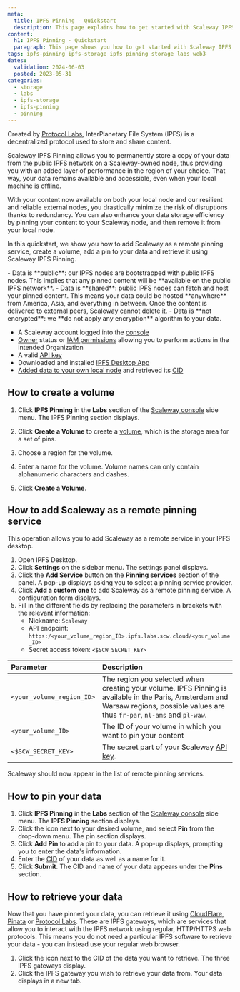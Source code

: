 ```yaml
---
meta:
  title: IPFS Pinning - Quickstart
  description: This page explains how to get started with Scaleway IPFS Pinning.
content:
  h1: IPFS Pinning - Quickstart
  paragraph: This page shows you how to get started with Scaleway IPFS Pinning.
tags: ipfs-pinning ipfs-storage ipfs pinning storage labs web3
dates:
  validation: 2024-06-03
  posted: 2023-05-31
categories:
  - storage
  - labs
  - ipfs-storage
  - ipfs-pinning
  - pinning
---
```


Created by [Protocol Labs](https://protocol.ai/), InterPlanetary File System (IPFS) is a decentralized protocol used to store and share content.

Scaleway IPFS Pinning allows you to permanently store a copy of your data from the public IPFS network on a Scaleway-owned node, thus providing you with an added layer of performance in the region of your choice. That way, your data remains available and accessible, even when your local machine is offline.

With your content now available on both your local node and our resilient and reliable external nodes, you drastically minimize the risk of disruptions thanks to redundancy. You can also enhance your data storage efficiency by pinning your content to your Scaleway node, and then remove it from your local node.

In this quickstart, we show you how to add Scaleway as a remote pinning service, create a volume, add a pin to your data and retrieve it using Scaleway IPFS Pinning.

<Message type="important">
- Data is **public**: our IPFS nodes are bootstrapped with public IPFS nodes. This implies that any pinned content will be **available on the public IPFS network**.
- Data is **shared**: public IPFS nodes can fetch and host your pinned content. This means your data could be hosted **anywhere** from America, Asia, and everything in between. Once the content is delivered to external peers, Scaleway cannot delete it.
- Data is **not encrypted**: we **do not apply any encryption** algorithm to your data.
</Message>

<Macro id="requirements" />

- A Scaleway account logged into the [console](https://console.scaleway.com)
- [Owner](/identity-and-access-management/iam/concepts/#owner) status or [IAM permissions](/identity-and-access-management/iam/concepts/#permission) allowing you to perform actions in the intended Organization
- A valid [API key](/identity-and-access-management/iam/how-to/create-api-keys/)
- Downloaded and installed [IPFS Desktop App](/labs/ipfs-pinning/reference-content/install-ipfs-desktop)
- [Added data to your own local node](/labs/ipfs-pinning/reference-content/install-ipfs-desktop) and retrieved its [CID](/labs/ipfs-pinning/concepts/#content-identifier-cid)

## How to create a volume

1. Click **IPFS Pinning** in the **Labs** section of the [Scaleway console](https://console.scaleway.com) side menu. The IPFS Pinning section displays.
2. Click **Create a Volume** to create a [volume](/labs/ipfs-pinning/concepts/#volume), which is the storage area for a set of pins.
    <Lightbox src="scaleway-create-volume-ipfs.webp" alt="" />
3. Choose a region for the volume.
    <Lightbox src="choose-region-ipfs.webp" alt="" />
4. Enter a name for the volume.
    <Message type="important">
      Volume names can only contain alphanumeric characters and dashes.
    </Message>

    <Lightbox src="scaleway-choose-name-ipfs.webp" alt="" />
5. Click **Create a Volume**.

## How to add Scaleway as a remote pinning service

This operation allows you to add Scaleway as a remote service in your IPFS desktop.

1. Open IPFS Desktop.
2. Click **Settings** on the sidebar menu. The settings panel displays.
3. Click the **Add Service** button on the **Pinning services** section of the panel. A pop-up displays asking you to select a pinning service provider.
4. Click **Add a custom one** to add Scaleway as a remote pinning service. A configuration form displays.
5. Fill in the different fields by replacing the parameters in brackets with the relevant information:
    - Nickname: `Scaleway`
    - API endpoint: `https:/<your_volume_region_ID>.ipfs.labs.scw.cloud/<your_volume_ID>`
    - Secret access token: `<$SCW_SECRET_KEY>`

  | Parameter                       | Description                                                                                                                                                                                           |
  | :------------------------------ | :---------------------------------------------------------------------------------------------------------------------------------------------------------------------------------------------------- |
  | `<your_volume_region_ID>`       | The region you selected when creating your volume. IPFS Pinning is available in the Paris, Amsterdam and Warsaw regions, possible values are thus `fr-par`, `nl-ams` and `pl-waw`.                     |
  | `<your_volume_ID>`              | The ID of your volume in which you want to pin your content                                                                                                                                           |                                                                                                                                                             |
  | `<$SCW_SECRET_KEY>`             | The secret part of your Scaleway [API key](/identity-and-access-management/iam/concepts/#api-key).                                                                                            |

Scaleway should now appear in the list of remote pinning services.

## How to pin your data

1. Click **IPFS Pinning** in the **Labs** section of the [Scaleway console](https://console.scaleway.com) side menu. The **IPFS Pinning** section displays.
2. Click the <Icon name="more" /> icon next to your desired volume, and select **Pin** from the drop-down menu. The pin section displays.
3. Click **Add Pin** to add a pin to your data. A pop-up displays, prompting you to enter the data's information.
4. Enter the [CID](/labs/ipfs-pinning/concepts/#content-identifier-(cid)) of your data as well as a name for it.
5. Click **Submit**. The CID and name of your data appears under the **Pins** section.

## How to retrieve your data

Now that you have pinned your data, you can retrieve it using [CloudFlare](https://www.cloudflare.com/), [Pinata](https://www.pinata.cloud/) or [Protocol Labs](https://protocol.ai/). These are IPFS gateways, which are services that allow you to interact with the IPFS network using regular, HTTP/HTTPS web protocols. This means you do not need a particular IPFS software to retrieve your data - you can instead use your regular web browser.

1. Click the <Icon name="more" /> icon next to the CID of the data you want to retrieve. The three IPFS gateways display.
2. Click the IPFS gateway you wish to retrieve your data from. Your data displays in a new tab.